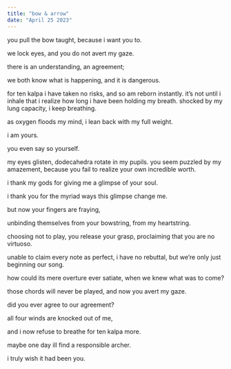 ```yaml
---
title: "bow & arrow"
date: "April 25 2023"
---
```


<Picture src={image} alt="Rest Energy by Marina Ambramović" />

you pull the bow taught, because i want you to.

we lock eyes, and you do not avert my gaze.

there is an understanding, an agreement;

we both know what is happening, and it is dangerous.

for ten kalpa i have taken no risks, and so am reborn instantly. it’s not until i inhale that i realize how long i have been holding my breath. shocked by my lung capacity, i keep breathing.

as oxygen floods my mind, i lean back with my full weight. 

i am yours.

you even say so yourself. 

my eyes glisten, dodecahedra rotate in my pupils. you seem puzzled by my amazement, because you fail to realize your own incredible worth.

i thank my gods for giving me a glimpse of your soul. 

i thank you for the myriad ways this glimpse change me.

but now your fingers are fraying,

unbinding themselves from your bowstring, from my heartstring.

choosing not to play, you release your grasp, proclaiming that you are no virtuoso. 

unable to claim every note as perfect, i have no rebuttal, but we’re only just beginning our song. 

how could its mere overture ever satiate, when we knew what was to come? 

those chords will never be played, and now you avert my gaze.

did you ever agree to our agreement?

all four winds are knocked out of me,

and i now refuse to breathe for ten kalpa more. 

maybe one day ill find a responsible archer.

i truly wish it had been you.
